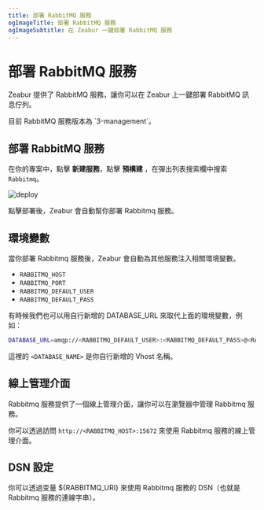 ```yaml
---
title: 部署 RabbitMQ 服務
ogImageTitle: 部署 RabbitMQ 服務
ogImageSubtitle: 在 Zeabur 一鍵部署 RabbitMQ 服務
---
```



# 部署 RabbitMQ 服務

Zeabur 提供了 RabbitMQ 服務，讓你可以在 Zeabur 上一鍵部署 RabbitMQ 訊息佇列。

<Callout type="info" emoji="ℹ️">
    目前 RabbitMQ 服務版本為 `3-management`。
</Callout>

## 部署 RabbitMQ 服務

在你的專案中，點擊 **新建服務**，點擊 **預構建** ，在彈出列表搜索欄中搜索 `Rabbitmq`。

![deploy](/deploy/common/select-service.en-US.png)


點擊部署後，Zeabur 會自動幫你部署 Rabbitmq 服務。

## 環境變數

當你部署 Rabbitmq 服務後，Zeabur 會自動為其他服務注入相關環境變數。

 - `RABBITMQ_HOST`
 - `RABBITMQ_PORT`
 - `RABBITMQ_DEFAULT_USER`
 - `RABBITMQ_DEFAULT_PASS`

有時候我們也可以用自行新增的 DATABASE_URL 來取代上面的環境變數，例如：

```bash copy
DATABASE_URL=amqp://<RABBITMQ_DEFAULT_USER>:<RABBITMQ_DEFAULT_PASS>@<RABBITMQ_HOST>:<RABBITMQ_PORT>/<DATABASE_NAME>
```
這裡的 `<DATABASE_NAME>` 是你自行新增的 Vhost 名稱。

## 線上管理介面

Rabbitmq 服務提供了一個線上管理介面，讓你可以在瀏覽器中管理 Rabbitmq 服務。

你可以透過訪問 `http://<RABBITMQ_HOST>:15672` 來使用 Rabbitmq 服務的線上管理介面。

## DSN 設定

你可以透過变量 ${RABBITMQ_URI} 來使用 Rabbitmq 服務的 DSN（也就是 Rabbitmq 服務的連線字串）。

